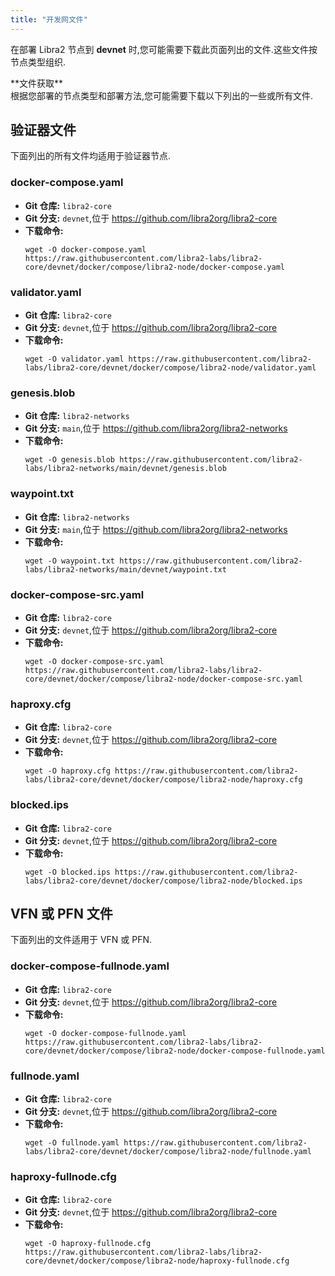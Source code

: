 ```yaml
---
title: "开发网文件"
---
```



在部署 Libra2 节点到 **devnet** 时,您可能需要下载此页面列出的文件.这些文件按节点类型组织.

<Aside type="note">
  **文件获取**<br />
  根据您部署的节点类型和部署方法,您可能需要下载以下列出的一些或所有文件.
</Aside>

## 验证器文件

下面列出的所有文件均适用于验证器节点.

### docker-compose.yaml

- **Git 仓库:** `libra2-core`
- **Git 分支:** `devnet`,位于 https://github.com/libra2org/libra2-core
- **下载命令:**
  ```shellscript filename="Terminal"
  wget -O docker-compose.yaml https://raw.githubusercontent.com/libra2-labs/libra2-core/devnet/docker/compose/libra2-node/docker-compose.yaml
  ```

### validator.yaml

- **Git 仓库:** `libra2-core`
- **Git 分支:** `devnet`,位于 https://github.com/libra2org/libra2-core
- **下载命令:**
  ```shellscript filename="Terminal"
  wget -O validator.yaml https://raw.githubusercontent.com/libra2-labs/libra2-core/devnet/docker/compose/libra2-node/validator.yaml
  ```

### genesis.blob

- **Git 仓库:** `libra2-networks`
- **Git 分支:** `main`,位于 https://github.com/libra2org/libra2-networks
- **下载命令:**
  ```shellscript filename="Terminal"
  wget -O genesis.blob https://raw.githubusercontent.com/libra2-labs/libra2-networks/main/devnet/genesis.blob
  ```

### waypoint.txt

- **Git 仓库:** `libra2-networks`
- **Git 分支:** `main`,位于 https://github.com/libra2org/libra2-networks
- **下载命令:**
  ```shellscript filename="Terminal"
  wget -O waypoint.txt https://raw.githubusercontent.com/libra2-labs/libra2-networks/main/devnet/waypoint.txt
  ```

### docker-compose-src.yaml

- **Git 仓库:** `libra2-core`
- **Git 分支:** `devnet`,位于 https://github.com/libra2org/libra2-core
- **下载命令:**
  ```shellscript filename="Terminal"
  wget -O docker-compose-src.yaml https://raw.githubusercontent.com/libra2-labs/libra2-core/devnet/docker/compose/libra2-node/docker-compose-src.yaml
  ```

### haproxy.cfg

- **Git 仓库:** `libra2-core`
- **Git 分支:** `devnet`,位于 https://github.com/libra2org/libra2-core
- **下载命令:**
  ```shellscript filename="Terminal"
  wget -O haproxy.cfg https://raw.githubusercontent.com/libra2-labs/libra2-core/devnet/docker/compose/libra2-node/haproxy.cfg
  ```

### blocked.ips

- **Git 仓库:** `libra2-core`
- **Git 分支:** `devnet`,位于 https://github.com/libra2org/libra2-core
- **下载命令:**
  ```shellscript filename="Terminal"
  wget -O blocked.ips https://raw.githubusercontent.com/libra2-labs/libra2-core/devnet/docker/compose/libra2-node/blocked.ips
  ```

## VFN 或 PFN 文件

下面列出的文件适用于 VFN 或 PFN.

### docker-compose-fullnode.yaml

- **Git 仓库:** `libra2-core`
- **Git 分支:** `devnet`,位于 https://github.com/libra2org/libra2-core
- **下载命令:**
  ```shellscript filename="Terminal"
  wget -O docker-compose-fullnode.yaml https://raw.githubusercontent.com/libra2-labs/libra2-core/devnet/docker/compose/libra2-node/docker-compose-fullnode.yaml
  ```

### fullnode.yaml

- **Git 仓库:** `libra2-core`
- **Git 分支:** `devnet`,位于 https://github.com/libra2org/libra2-core
- **下载命令:**
  ```shellscript filename="Terminal"
  wget -O fullnode.yaml https://raw.githubusercontent.com/libra2-labs/libra2-core/devnet/docker/compose/libra2-node/fullnode.yaml
  ```

### haproxy-fullnode.cfg

- **Git 仓库:** `libra2-core`
- **Git 分支:** `devnet`,位于 https://github.com/libra2org/libra2-core
- **下载命令:**
  ```shellscript filename="Terminal"
  wget -O haproxy-fullnode.cfg https://raw.githubusercontent.com/libra2-labs/libra2-core/devnet/docker/compose/libra2-node/haproxy-fullnode.cfg
  ```
